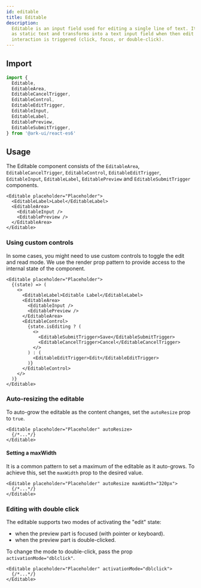 ```yaml
---
id: editable
title: Editable
description:
  Editable is an input field used for editing a single line of text. It renders
  as static text and transforms into a text input field when then edit
  interaction is triggered (click, focus, or double-click).
---
```



## Import

```ts
import {
  Editable,
  EditableArea,
  EditableCancelTrigger,
  EditableControl,
  EditableEditTrigger,
  EditableInput,
  EditableLabel,
  EditablePreview,
  EditableSubmitTrigger,
} from '@ark-ui/react-es6'
```

## Usage

The Editable component consists of the `EditableArea`, `EditableCancelTrigger`,
`EditableControl`, `EditableEditTrigger`, `EditableInput`, `EditableLabel`,
`EditablePreview` and `EditableSubmitTrigger` components.

```tsx
<Editable placeholder="Placeholder">
  <EditableLabel>Label</EditableLabel>
  <EditableArea>
    <EditableInput />
    <EditablePreview />
  </EditableArea>
</Editable>
```

### Using custom controls

In some cases, you might need to use custom controls to toggle the edit and read
mode. We use the render prop pattern to provide access to the internal state of
the component.

```tsx
<Editable placeholder="Placeholder">
  {(state) => (
    <>
      <EditableLabel>Editable Label</EditableLabel>
      <EditableArea>
        <EditableInput />
        <EditablePreview />
      </EditableArea>
      <EditableControl>
        {state.isEditing ? (
          <>
            <EditableSubmitTrigger>Save</EditableSubmitTrigger>
            <EditableCancelTrigger>Cancel</EditableCancelTrigger>
          </>
        ) : (
          <EditableEditTrigger>Edit</EditableEditTrigger>
        )}
      </EditableControl>
    </>
  )}
</Editable>
```

### Auto-resizing the editable

To auto-grow the editable as the content changes, set the `autoResize` prop to
`true`.

```tsx
<Editable placeholder="Placeholder" autoResize>
  {/*...*/}
</Editable>
```

#### Setting a maxWidth

It is a common pattern to set a maximum of the editable as it auto-grows. To
achieve this, set the `maxWidth` prop to the desired value.

```tsx
<Editable placeholder="Placeholder" autoResize maxWidth="320px">
  {/*...*/}
</Editable>
```

### Editing with double click

The editable supports two modes of activating the "edit" state:

- when the preview part is focused (with pointer or keyboard).
- when the preview part is double-clicked.

To change the mode to double-click, pass the prop `activationMode="dblclick"`.

```tsx
<Editable placeholder="Placeholder" activationMode="dblclick">
  {/*...*/}
</Editable>
```
